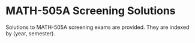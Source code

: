 # MATH-505A Screening Solutions {-}

Solutions to MATH-505A screening exams are provided. They are indexed by (year, semester). 
